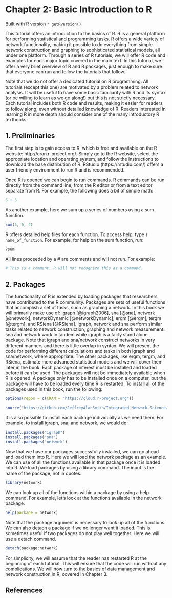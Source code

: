 # Chapter 2: Basic Introduction to R

Built with R version
`r getRversion()`

This tutorial offers an introduction to the basics of R. R is a general platform for performing statistical and programming tasks. R offers a wide variety of network functionality, making it possible to do everything from simple network construction and graphing to sophisticated statistical models, all under one platform. Through a series of R tutorials, we will offer R code and examples for each major topic covered in the main text. In this tutorial, we offer a very brief overview of R and R packages, just enough to make sure that everyone can run and follow the tutorials that follow.

Note that we do not offer a dedicated tutorial on R programming. All tutorials (except this one) are motivated by a problem related to network analysis. It will be useful to have some basic familiarity with R and its syntax (or be willing to learn as we go along!) but this is not strictly necessary. Each tutorial includes both R code and results, making it easier for readers to follow along, even without detailed knowledge of R. Readers interested in learning R in more depth should consider one of the many introductory R textbooks.

## 1. Preliminaries
The first step is to gain access to R, which is free and available on the R website: http://cran.r-project.org/. Simply go to the R website, select the appropriate location and operating system, and follow the instructions to download the base distribution of R. RStudio  (https://rstudio.com/) offers a user friendly environment to run R and is recommended. 

Once R is opened we can begin to run commands. R commands can be run directly from the command line, from the R editor or from a text editor separate from R. For example, the following does a bit of simple math:

```r
5 + 5
```

As another example, here we sum up a series of numbers using a sum function.

```r
sum(5, 5, 4)
```

R offers detailed help files for each function. To access help, type `?name_of_function`. For example, for help on the sum function, run:

```r
?sum
```

All lines proceeded by a # are comments and will not run. For example: 
```r
# This is a comment. R will not recognize this as a command.
```

## 2. Packages
The functionality of R is extended by loading packages that researchers have contributed to the R community. Packages are sets of useful functions that accomplish a set of tasks, such as graphing a network. In this book we will primarily make use of: igraph [@igraph2006], sna [@sna], network [@network], networkDynamic [@networkDynamic], ergm [@ergm], tergm [@tergm], and RSiena [@RSiena]. igraph, network and sna perform similar tasks related to network construction, graphing and network measurement. sna and network work in tandem while igraph is a fairly stand alone package. Note that igraph and sna/network construct networks in very different manners and there is little overlap in syntax. We will present the code for performing different calculations and tasks in both igraph and sna/network, where appropriate. The other packages, like ergm, tergm, and RSiena, estimate more advanced statistical models and we will cover them later in the book. Each package of interest must be installed and loaded before it can be used. The packages will not be immediately available when R is opened. A package only has to be installed once on a computer, but the package will have to be loaded every time R is restarted. To install all of the packages used in this book, run the following:

```r
options(repos = c(CRAN = "https://cloud.r-project.org"))
```

```r
source("https://github.com/JeffreyAlanSmith/Integrated_Network_Science/raw/master/R/setup.R")
```

It is also possible to install each package individually as we need them. For example, to install igraph, sna, and network, we would do:

```r
install.packages("igraph")
install.packages("sna")
install.packages("network")
```

Now that we have our packages successfully installed, we can go ahead and load them into R. Here we will load the network package as an example. We can use of all the functions available in that package once it is loaded into R. We load packages by using a library command. The input is the name of the package, not in quotes. 

```r
library(network)
```

We can look up all of the functions within a package by using a help command. For example, let’s look at the functions available in the network package.

```r
help(package = network)
```

Note that the package argument is necessary to look up all of the functions. We can also detach a package if we no longer want it loaded. This is sometimes useful if two packages do not play well together. Here we will use a detach command.

```r
detach(package:network)
```

For simplicity, we will assume that the reader has restarted R at the beginning of each tutorial. This will ensure that the code will run without any complications. We will now turn to the basics of data management and network construction in R, covered in Chapter 3.

## References


